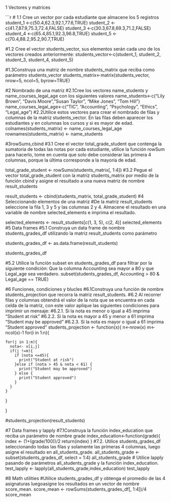 1 Vectores y matrices

```r
# 1.1 Cree un vector por cada estudiante que almacene los 5 registros
student_1 <-c(50.4,62.3,92.1,77.6,TRUE)
student_2 <-c(41.7,87.9,75.3,72.4,FALSE)
student_3 <-c(30.3,67.8,69.3,71.2,FALSE)
student_4 <-c(65.4,85.1,92.3,96.8,TRUE)
student_5 <-c(70.4,88.2,95.2,90.7,TRUE)

#1.2 Cree el vector students_vector, sus elementos serán cada uno de los vectores creados anteriormente:
students_vector<-c(student_1, student_2, student_3, student_4, student_5)

#1.3Construya una matriz de nombre students_matrix que reciba como parámetro students_vector
students_matrix<-matrix(students_vector, nrow=5, ncol=5, byrow=TRUE)


#2 Nombrado de una matriz
#2.1Cree los vectores name_students y name_courses_legal_age con los siguientes valores
name_students<-c("Lily Brown", "Davis Moore","Susan Taylor", "Mike Jones", "Tom Hill")
name_courses_legal_age<-c("TIC", "Accounting", "Psychology", "Ethics", "Legal_age")
#2.2Utilice estos vectores para crear el nombrado de filas y columnas de la matriz students_vector. En las filas deben aparecer los estudiantes y en columnas los cursos y si es mayor de edad.
colnames(students_matrix) <- name_courses_legal_age
rownames(students_matrix) <- name_students

#3rowSums,cbind
#3.1 Cree el vector total_grade_student que contenga la sumatoria de todas las notas por cada estudiante, utilice la función rowSum para hacerlo, tome en cuenta que solo debe considerar las primera 4 columnas, porque la última corresponde a la mayoría de edad.

total_grade_student <- rowSums(students_matrix[, 1:4])
#3.2 Pegue el vector total_grade_student con la matriz students_matrix por medio de la función cbind y asigne el resultado a una nueva matriz de nombre result_students

result_students <- cbind(students_matrix, total_grade_student)
#4 Seleccionando elementos de una matriz 
#De la matriz result_students seleccione la fila 1, 3 y 5 y las columnas 2 y 4. Almacene el resultado en una variable de nombre selected_elements e imprima el resultado.

selected_elements <- result_students[c(1, 3, 5), c(2, 4)]
selected_elements
#5 Data frames
#5.1 Construya un data frame de nombre students_grades_df utilizando la matriz result_students como parámetro

students_grades_df <- as.data.frame(result_students)

students_grades_df

#5.2 Utilice la función subset en students_grades_df para filtrar por la siguiente condición: Que la columna Accounting sea mayor a 80 y que Legal_age sea verdadero.
subset(students_grades_df, Accounting > 80 & Legal_age == TRUE)

#6 Funciones, condiciones y blucles 
#6.1Construya una función de nombre students_projection que recorra la matriz result_students.
#6.2 Al recorrer filas y columnas obtendrá el valor de la nota que se encuentra en cada celda de la matriz, con este valor aplique las siguientes condiciones para imprimir un mensaje:
#6.2.1. Si la nota es menor o igual a 45 imprima "Student at risk"
#6.2.2. Si la nota es mayor a 45 y menor a 61 imprima “Student may be approved”
#6.2.3. Si la nota es mayor o igual a 61 imprima “Student approved”
students_projection <- function(x){
  n<-nrow(x)
  m<-ncol(x)-1
  for(i in 1:n){
    
    for(j in 1:m){
      nota<- x[i,j]
      if(j !=m){
        if (nota <=45){
          print("Student at risk")
        }else if (nota > 45 & nota < 61) {
          print("Student may be approved")
        } else {
          print("Student approved")
        }
      }
    }
  }
  
}

#students_projection(result_students)


#7 Data frames y lapply 
#7.1Construya la función index_education que reciba un parámetro de nombre grade
index_education<-function(grade){
  index <- (1+(grade/100))/2
  return(index)
}
#7.2. Utilice students_grades_df seleccionando todas las filas y solamente las primeras 4 columnas, luego asigne el resultado en all_students_grade.
all_students_grade <- subset(students_grades_df, select = 1:4)
all_students_grade
# Utilice lapply pasando de parámetros all_students_grade y la función index_education.
test_lapply <- lapply(all_students_grade,index_education)
test_lapply 

#8 Math utilities 
#Utilice students_grades_df y obtenga el promedio de las 4 asignaturas luegoasigne los resultados en un vector de nombre score_mean.
score_mean <- rowSums(students_grades_df[, 1:4])/4
score_mean
